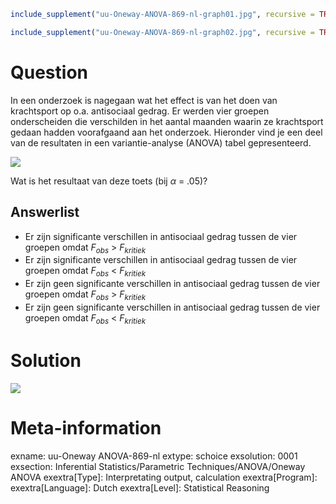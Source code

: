 ```{r, echo = FALSE, results = "hide"}
include_supplement("uu-Oneway-ANOVA-869-nl-graph01.jpg", recursive = TRUE)
```
```{r, echo = FALSE, results = "hide"}
include_supplement("uu-Oneway-ANOVA-869-nl-graph02.jpg", recursive = TRUE)
```
Question
========
In een onderzoek is nagegaan wat het effect is van het doen van krachtsport op o.a. antisociaal gedrag. Er werden vier groepen onderscheiden die verschilden in het aantal maanden waarin ze krachtsport gedaan hadden voorafgaand aan het onderzoek. Hieronder vind je een deel van de resultaten in een variantie-analyse (ANOVA) tabel gepresenteerd. 

![](uu-Oneway-ANOVA-869-nl-graph01.jpg)

Wat is het resultaat van deze toets (bij  $\alpha$ = .05)?

Answerlist
----------
* Er zijn significante verschillen in antisociaal gedrag tussen de vier groepen omdat $F_{obs}$ > $F_{kritiek}$
* Er zijn significante verschillen in antisociaal gedrag tussen de vier groepen omdat $F_{obs}$ < $F_{kritiek}$
* Er zijn geen significante verschillen in antisociaal gedrag tussen de vier groepen omdat $F_{obs}$ > $F_{kritiek}$
* Er zijn geen significante verschillen in antisociaal gedrag tussen de vier groepen omdat $F_{obs}$ < $F_{kritiek}$


Solution
========
![](uu-Oneway-ANOVA-869-nl-graph02.jpg)


Meta-information
================
exname: uu-Oneway ANOVA-869-nl
extype: schoice
exsolution: 0001
exsection: Inferential Statistics/Parametric Techniques/ANOVA/Oneway ANOVA
exextra[Type]: Interpretating output, calculation
exextra[Program]: 
exextra[Language]: Dutch
exextra[Level]: Statistical Reasoning